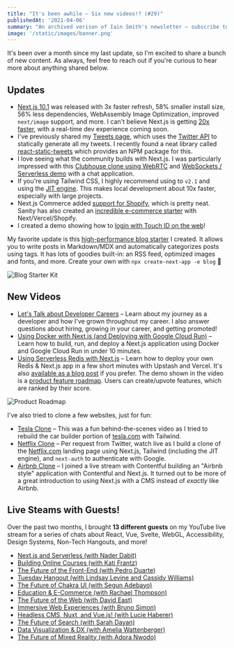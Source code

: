 ```yaml
---
title: "It's been awhile – Six new videos!? (#29)"
publishedAt: '2021-04-06'
summary: "An archived verison of Iain Smith's newsletter – subscribe to get early access."
image: '/static/images/banner.png'
---
```


It's been over a month since my last update, so I'm excited to share a bunch of new content. As always, feel free to reach out if you're curious to hear more about anything shared below.

## Updates

- [Next.js 10.1](https://nextjs.org/blog/next-10-1) was released with 3x faster refresh, 58% smaller install size, 56% less dependencies, WebAssembly Image Optimization, improved `next/image` support, and more. I can't believe Next.js is getting [20x faster](https://twitter.com/shuding_/status/1378086219708473344), with a real-time dev experience coming soon.
- I've previously shared my [Tweets page](https://iainsmith.me/tweets), which uses the [Twitter API](https://www.youtube.com/watch?v=xZ9OzPQORtw) to statically generate all my tweets. I recently found a neat library called [react-static-tweets](https://github.com/transitive-bullshit/react-static-tweets) which provides an NPM package for this.
- I love seeing what the community builds with Next.js. I was particularly impressed with this [Clubhouse clone using WebRTC](https://twitter.com/leeerob/status/1367958639361818624) and [WebSockets / Serverless demo](https://twitter.com/leeerob/status/1366799967088697344) with a chat application.
- If you're using Tailwind CSS, I highly recommend using to `v2.1` and using the [JIT engine](https://blog.tailwindcss.com/tailwindcss-2-1#jit-engine-in-core). This makes local development about 10x faster, especially with large projects.
- Next.js Commerce added [support for Shopify](https://nextjs.org/blog/next-10-1#nextjs-commerce-shopify-integration), which is pretty neat. Sanity has also created an [incredible e-commerce starter](https://hull.dev/) with Next/Vercel/Shopify.
- I created a demo showing how to [login with Touch ID on the web](https://twitter.com/leeerob/status/1373807407298674692)!

My favorite update is this [high-performance blog starter](https://demo.vercel.blog/) I created. It allows you to write posts in Markdown/MDX and automatically categorizes posts using tags. It has lots of goodies built-in: an RSS feed, optimized images and fonts, and more. Create your own with `npx create-next-app -e blog` 🚀

![Blog Starter Kit](/static/images/buttondown/blog-starter.png)

## New Videos

- [Let's Talk about Developer Careers](https://youtu.be/GCRRccGUYBM) – Learn about my journey as a developer and how I've grown throughout my career. I also answer questions about hiring, growing in your career, and getting promoted!
- [Using Docker with Next.js (and Deploying with Google Cloud Run)](https://youtu.be/Pd2tVxhFnO4) – Learn how to build, run, and deploy a Next.js application using Docker and Google Cloud Run in under 10 minutes.
- [Using Serverless Redis with Next.js](https://youtu.be/FytxaSVQROc) – Learn how to deploy your own Redis & Next.js app in a few short minutes with Upstash and Vercel. It's also [available as a blog post](https://iainsmith.me/blog/serverless-redis-nextjs) if you prefer. The demo shown in the video is a [product feature roadmap](https://roadmap-redis.vercel.app/). Users can create/upvote features, which are ranked by their score.

![Product Roadmap](/static/images/buttondown/product-roadmap.png)

I've also tried to clone a few websites, just for fun:

- [Tesla Clone](https://twitter.com/leeerob/status/1363337403314880515) – This was a fun behind-the-scenes video as I tried to rebuild the car builder portion of [tesla.com](http://tesla.com) with Tailwind.
- [Netflix Clone](https://youtu.be/iJ_MiYEgDiM) – Per request from Twitter, watch live as I build a clone of the [Netflix.com](http://netflix.com/) landing page using Next.js, Tailwind (including the JIT engine), and `next-auth` to authenticate with Google.
- [Airbnb Clone](https://www.youtube.com/watch?v=bMRQgguzBLs) – I joined a live stream with Contentful building an "Airbnb style" application with Contentful and Next.js. It turned out to be more of a great introduction to using Next.js with a CMS instead of _exactly_ like Airbnb.

## Live Steams with Guests!

Over the past two months, I brought **13 different guests** on my YouTube live stream for a series of chats about React, Vue, Svelte, WebGL, Accessibility, Design Systems, Non-Tech Hangouts, and more!

- [Next.js and Serverless (with Nader Dabit)](https://www.youtube.com/watch?v=OeSQJbZK3UM&list=PL6bwFJ82M6FUJA9mFdAuIfQMnwgWevqUl&index=1)
- [Building Online Courses (with Kati Frantz)](https://www.youtube.com/watch?v=OCuE8qcwIjU&list=PL6bwFJ82M6FUJA9mFdAuIfQMnwgWevqUl&index=2)
- [The Future of the Front-End (with Pedro Duarte)](https://www.youtube.com/watch?v=Gw28VgyKGkw&list=PL6bwFJ82M6FUJA9mFdAuIfQMnwgWevqUl&index=3)
- [Tuesday Hangout (with Lindsay Levine and Cassidy Williams)](https://www.youtube.com/watch?v=3rFAdBhIVdI&list=PL6bwFJ82M6FUJA9mFdAuIfQMnwgWevqUl&index=4)
- [The Future of Chakra UI (with Segun Adebayo)](https://www.youtube.com/watch?v=I5xEc9t-HZg&list=PL6bwFJ82M6FUJA9mFdAuIfQMnwgWevqUl&index=5)
- [Education & E-Commerce (with Rachael Thompson)](https://www.youtube.com/watch?v=gIZV6aVWnyI&list=PL6bwFJ82M6FUJA9mFdAuIfQMnwgWevqUl&index=6)
- [The Future of the Web (with David East)](https://www.youtube.com/watch?v=KoDhsbggKG4&list=PL6bwFJ82M6FUJA9mFdAuIfQMnwgWevqUl&index=7)
- [Immersive Web Experiences (with Bruno Simon)](https://www.youtube.com/watch?v=trEwdfuZQhA&list=PL6bwFJ82M6FUJA9mFdAuIfQMnwgWevqUl&index=8)
- [Headless CMS, Nuxt, and Vue.js! (with Lucie Haberer)](https://www.youtube.com/watch?v=ev5WAypTD2E&list=PL6bwFJ82M6FUJA9mFdAuIfQMnwgWevqUl&index=9)
- [The Future of Search (with Sarah Dayan)](https://www.youtube.com/watch?v=BDBycj8ttvs&list=PL6bwFJ82M6FUJA9mFdAuIfQMnwgWevqUl&index=10)
- [Data Visualization & DX (with Amelia Wattenberger)](https://www.youtube.com/watch?v=LmfsYW0kvNE&list=PL6bwFJ82M6FUJA9mFdAuIfQMnwgWevqUl&index=11)
- [The Future of Mixed Reality (with Adora Nwodo)](https://www.youtube.com/watch?v=uGMPt39vkvs&list=PL6bwFJ82M6FUJA9mFdAuIfQMnwgWevqUl&)
